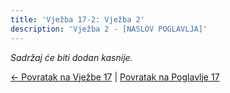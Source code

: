 ```yaml
---
title: 'Vježba 17-2: Vježba 2'
description: 'Vježba 2 - [NASLOV POGLAVLJA]'
---
```


*Sadržaj će biti dodan kasnije.*

[← Povratak na Vježbe 17](../vjezba-17) | [Povratak na Poglavlje 17](/poglavlje-17/)


